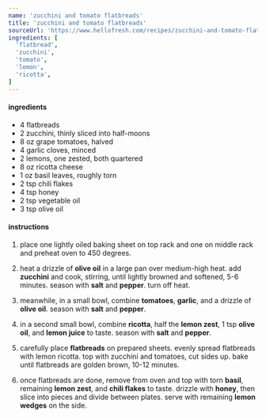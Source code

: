 ```yaml
---
name: 'zucchini and tomato flatbreads'
title: 'zucchini and tomato flatbreads'
sourceUrl: 'https://www.hellofresh.com/recipes/zucchini-and-tomato-flatbreads-5e67d93735c3537f181f43c8'
ingredients: [
  'flatbread',
  'zucchini',
  'tomato',
  'lemon',
  'ricotta',
]
---
```


#### ingredients

- 4 flatbreads
- 2 zucchini, thinly sliced into half-moons
- 8 oz grape tomatoes, halved
- 4 garlic cloves, minced
- 2 lemons, one zested, both quartered
- 8 oz ricotta cheese
- 1 oz basil leaves, roughly torn
- 2 tsp chili flakes
- 4 tsp honey
- 2 tsp vegetable oil
- 3 tsp olive oil

#### instructions

1. place one lightly oiled baking sheet on top rack and one on middle rack and preheat oven to 450 degrees.

2. heat a drizzle of **olive oil** in a large pan over medium-high heat. add **zucchini** and cook, stirring, until lightly browned and softened, 5-6 minutes. season with **salt** and **pepper**. turn off heat.

3. meanwhile, in a small bowl, combine **tomatoes**, **garlic**, and a drizzle of **olive oil**. season with **salt** and **pepper**.

4. in a second small bowl, combine **ricotta**, half the **lemon zest**, 1 tsp **olive oil**, and **lemon juice** to taste. season with **salt** and **pepper**.

5. carefully place **flatbreads** on prepared sheets. evenly spread flatbreads with lemon ricotta. top with zucchini and tomatoes, cut sides up. bake until flatbreads are golden brown, 10-12 minutes.

5. once flatbreads are done, remove from oven and top with torn **basil**, remaining **lemon zest**, and **chili flakes** to taste. drizzle with **honey**, then slice into pieces and divide between plates. serve with remaining **lemon wedges** on the side.